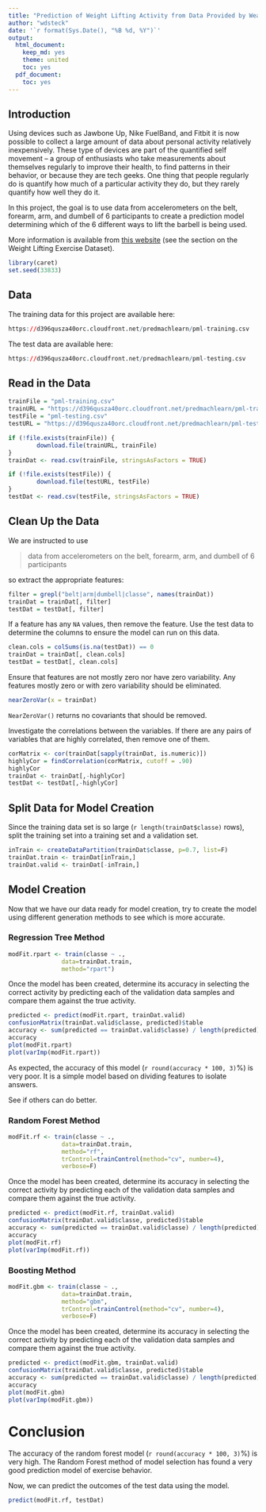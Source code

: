 ```yaml
---
title: "Prediction of Weight Lifting Activity from Data Provided by Wearable Accelerometers"
author: "wdsteck"
date: '`r format(Sys.Date(), "%B %d, %Y")`'
output:
  html_document:
    keep_md: yes
    theme: united
    toc: yes
  pdf_document:
    toc: yes
---
```


## Introduction

Using devices such as Jawbone Up, Nike FuelBand, and Fitbit it is now possible to collect a large amount of data about personal activity relatively inexpensively. These type of devices are part of the quantified self movement – a group of enthusiasts who take measurements about themselves regularly to improve their health, to find patterns in their behavior, or because they are tech geeks. One thing that people regularly do is quantify how much of a particular activity they do, but they rarely quantify how well they do it.

In this project, the goal is to use data from accelerometers on the belt, forearm, arm, and dumbell of 6 participants to create a prediction model determining which of the 6 different ways to lift the barbell is being used.

More information is available from [this website](http://groupware.les.inf.puc-rio.br/har) (see the section on the Weight Lifting Exercise Dataset).

```r
library(caret)
set.seed(33833)
```

## Data

The training data for this project are available here:
```R
https://d396qusza40orc.cloudfront.net/predmachlearn/pml-training.csv
```

The test data are available here:
```R
https://d396qusza40orc.cloudfront.net/predmachlearn/pml-testing.csv
```

## Read in the Data

```R

trainFile = "pml-training.csv"
trainURL = "https://d396qusza40orc.cloudfront.net/predmachlearn/pml-training.csv"
testFile = "pml-testing.csv"
testURL = "https://d396qusza40orc.cloudfront.net/predmachlearn/pml-testing.csv"

if (!file.exists(trainFile)) {
        download.file(trainURL, trainFile)
}
trainDat <- read.csv(trainFile, stringsAsFactors = TRUE)

if (!file.exists(testFile)) {
        download.file(testURL, testFile)
}
testDat <- read.csv(testFile, stringsAsFactors = TRUE)

```

## Clean Up the Data

We are instructed to use

> data from accelerometers on the belt, forearm, arm, and dumbell of 6 participants

so extract the appropriate features:

```r
filter = grepl("belt|arm|dumbell|classe", names(trainDat))
trainDat = trainDat[, filter]
testDat = testDat[, filter]
```

If a feature has any `NA` values, then remove the feature. Use the test data to
determine the columns to ensure the model can run on this data.

```r
clean.cols = colSums(is.na(testDat)) == 0
trainDat = trainDat[, clean.cols]
testDat = testDat[, clean.cols]
```

Ensure that features are not mostly zero nor have zero variability. Any
features mostly zero or with zero variability should be eliminated.
```r
nearZeroVar(x = trainDat)
```
`NearZeroVar()` returns no covariants that should be removed.

Investigate the correlations between the variables. If there are any
pairs of variables that are highly correlated, then remove one of them.

```r
corMatrix <- cor(trainDat[sapply(trainDat, is.numeric)])
highlyCor = findCorrelation(corMatrix, cutoff = .90)
highlyCor
trainDat <- trainDat[,-highlyCor]
testDat <- testDat[,-highlyCor]
```

## Split Data for Model Creation

Since the training data set is so large (`r length(trainDat$classe)` rows), split
the training set into a training set and a validation set.

```r
inTrain <- createDataPartition(trainDat$classe, p=0.7, list=F)
trainDat.train <- trainDat[inTrain,]
trainDat.valid <- trainDat[-inTrain,]
```

## Model Creation

Now that we have our data ready for model creation, try to create the model
using different generation methods to see which is more accurate.

### Regression Tree Method

```r
modFit.rpart <- train(classe ~ ., 
               data=trainDat.train,
               method="rpart")
```

Once the model has been created, determine its accuracy in selecting
the correct activity by predicting each of the validation data samples
and compare them against the true activity.

```r
predicted <- predict(modFit.rpart, trainDat.valid)
confusionMatrix(trainDat.valid$classe, predicted)$table
accuracy <- sum(predicted == trainDat.valid$classe) / length(predicted)
accuracy
plot(modFit.rpart)
plot(varImp(modFit.rpart))
```

As expected, the accuracy of this model (`r round(accuracy * 100, 3)`%) is very poor. It is a simple model based on dividing features to isolate answers.

See if others can do better.

### Random Forest Method

```r
modFit.rf <- train(classe ~ ., 
               data=trainDat.train,
               method="rf",
               trControl=trainControl(method="cv", number=4),
               verbose=F)
```

Once the model has been created, determine its accuracy in selecting
the correct activity by predicting each of the validation data samples
and compare them against the true activity.

```r
predicted <- predict(modFit.rf, trainDat.valid)
confusionMatrix(trainDat.valid$classe, predicted)$table
accuracy <- sum(predicted == trainDat.valid$classe) / length(predicted)
accuracy
plot(modFit.rf)
plot(varImp(modFit.rf))
```

### Boosting Method

```r
modFit.gbm <- train(classe ~ ., 
               data=trainDat.train,
               method="gbm",
               trControl=trainControl(method="cv", number=4),
               verbose=F)
```

Once the model has been created, determine its accuracy in selecting
the correct activity by predicting each of the validation data samples
and compare them against the true activity.

```r
predicted <- predict(modFit.gbm, trainDat.valid)
confusionMatrix(trainDat.valid$classe, predicted)$table
accuracy <- sum(predicted == trainDat.valid$classe) / length(predicted)
accuracy
plot(modFit.gbm)
plot(varImp(modFit.gbm))
```

# Conclusion

The accuracy of the random forest model (`r round(accuracy * 100, 3)`%) is
very high. The Random Forest method of model selection has found
a very good prediction model of exercise behavior.

Now, we can predict the outcomes of the test data using the model.

```r
predict(modFit.rf, testDat)
```

